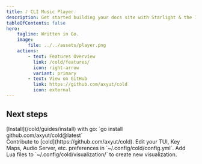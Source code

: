 ```yaml
---
title: ♪ CLI Music Player.
description: Get started building your docs site with Starlight & the Ion theme.
tableOfContents: false
hero:
    tagline: Written in Go.
    image:
        file: ../../assets/player.png
    actions:
        - text: Features Overview
          link: /cold/features/
          icon: right-arrow
          variant: primary
        - text: View on GitHub
          link: https://github.com/axyut/cold
          icon: external
---
```



## Next steps

<CardGrid stagger>
    <Card title="Install cold" icon="laptop">
        [Install](/cold/guides/install) with go: `go install
        github.com/axyut/cold@latest` <br />
    </Card>
    <Card title="View on GitHub" icon="open-book">
        Contribute to [cold](https://github.com/axyut/cold).
    </Card>
    <Card title="Configure your needs" icon="setting">
        Edit your TUI, Key Maps, Audio Server, etc. preferences in
        `~/.config/cold/config.yml`.
    </Card>
    <Card title="Create Custom Visualizations" icon="add-document">
        Add Lua files to `~/.config/cold/visualization/` to create new
        visualization.
    </Card>
</CardGrid>

